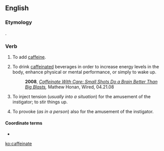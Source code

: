 ==English==

===Etymology===
{{suffix|caffeine|ate}}.

===Verb===
{{en-verb|caffeinat|es}}

# To add [[caffeine]].
# {{context|slang|lang=en}} To drink [[caffeinated]] beverages in order to increase energy levels in the body, enhance physical or mental performance, or simply to wake up.
#: '''2008''', ''[http://www.wired.com/medtech/health/magazine/16-05/gs_02caffeinate Caffeinate With Care: Small Shots Do a Brain Better Than Big Blasts],'' Mathew Honan, Wired, 04.21.08  
# {{context|slang|lang=en}} To inject tension (''usually into a situation'') for the amusement of the instigator; to stir things up.
# {{context|slang|lang=en}} To provoke (''as in a person'') also for the amusement of the instigator.

====Coordinate terms====
* {{l/en|hydrate}}

[[ko:caffeinate]]